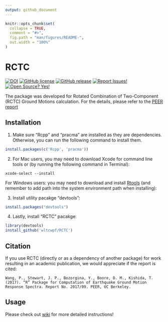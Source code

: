 ```yaml
---
output: github_document
---
```


<!-- README.md is generated from README.Rmd. Please edit that file -->

```r
knitr::opts_chunk$set(
  collapse = TRUE,
  comment = "#>",
  fig.path = "man/figures/README-",
  out.width = "100%"
)
```
# RCTC

<!-- badges: start -->
[![DOI](https://img.shields.io/badge/DOI-10.5281/zenodo.4792447-0096FF.svg)](https://zenodo.org/badge/latestdoi/103871397)
[![GitHub license](https://img.shields.io/badge/License-MIT-green.svg)](https://github.com/wltcwpf/RCTC/blob/master/LICENSE)
[![GitHub release](https://img.shields.io/badge/Release-v1.0.0-blue.svg)](https://github.com/wltcwpf/RCTC/releases)
[![Report Issues!](https://img.shields.io/badge/Report%20Issues-Here-1abc9c.svg)](https://github.com/wltcwpf/RCTC/issues)
[![Open Source? Yes!](https://img.shields.io/badge/Open%20Source-Yes-green.svg)](https://github.com/wltcwpf/RCTC)
<!-- badges: end -->

The package was developed for Rotated Combination of Two-Component (RCTC) Ground Motions calculation. For the details, please refer to the [PEER report](https://peer.berkeley.edu/sites/default/files/2017_09_stewart_9.10.18.pdf)

## Installation

1. Make sure "Rcpp" and "pracma" are installed as they are dependencies. Otherwise, you can run the following command to install them.

``` r
install.packages(c('Rcpp', 'pracma'))
```

2. For Mac users, you may need to download Xcode for command line tools or (by running the following command in Terminal):

```
xcode-select --install
```

For Windows users: you may need to download and install [Rtools](https://cran.r-project.org/bin/windows/Rtools/) (and remember to add path into the system environment path when installing):


3. Install utility pacakge "devtools":

``` r
install.packages("devtools")
```

4. Lastly, install "RCTC" pacakge:

``` r
library(devtools)
install_github('wltcwpf/RCTC')
```

## Citation
If you use RCTC (directly or as a dependency of another package) for work resulting in an academic publication, we would appreciate if the report is cited:
```
Wang, P., Stewart, J. P., Bozorgina, Y., Boore, D. M., Kishida, T. (2017). “R” Package for Computation of Earthquake Ground Motion Response Spectra. Report No. 2017/09. PEER, UC Berkeley.
```

## Usage 

Please check out [wiki](https://github.com/wltcwpf/RCTC/wiki) for more detailed instructions!
